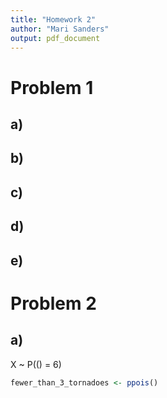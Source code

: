 ```yaml
---
title: "Homework 2"
author: "Mari Sanders"
output: pdf_document
---
```

# Problem 1 

## a) 


## b) 

## c)

## d)

## e)


# Problem 2 

## a) 

X ~ P(\(\lambda\) = 6)

```r
fewer_than_3_tornadoes <- ppois()
```

